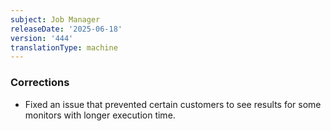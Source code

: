 ```yaml
---
subject: Job Manager
releaseDate: '2025-06-18'
version: '444'
translationType: machine
---
```


### Corrections

* Fixed an issue that prevented certain customers to see results for some monitors with longer execution time.